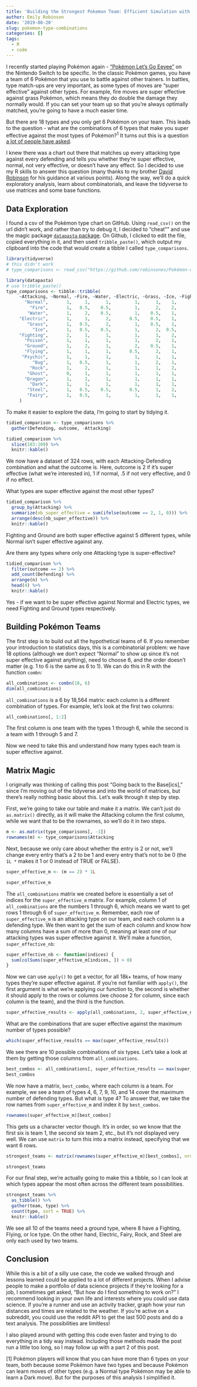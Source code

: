 ```yaml
---
title: 'Building the Strongest Pokemon Team: Efficient Simulation with Matrices in R'
author: Emily Robinson
date: '2019-08-20'
slug: pokemon-type-combinations
categories: []
tags: 
  - R
  - code
---
```


I recently started playing Pokémon again - ["Pokémon Let's Go Eevee"](https://www.amazon.com/Pokémon-Lets-Go-Eevee-Switch/dp/B01N7RE3HB) on the Nintendo Switch to be specific. In the classic Pokémon games, you have a team of 6 Pokémon that you use to battle against other trainers. In battles, type match-ups are very important, as some types of moves are "super effective" against other types. For example, fire moves are super effective against grass Pokémon, which means they do double the damage they normally would. If you can set your team up so that you're always optimally matched, you're going to have a much easier time. 

But there are 18 types and you only get 6 Pokémon on your team. This leads to the question - what are the combinations of 6 types that make you super effective against the most types of Pokémon?<sup>1</sup> It turns out this is a question [a lot of people have asked](https://www.google.com/search?q=what+Pokémon+team+will+make+you+super+effetive+against+everything&oq=what+Pokémon+team+will+make+you+super+effetive+against+everything&aqs=chrome..69i57.6074j0j7&sourceid=chrome&ie=UTF-8).

I knew there was a chart out there that matches up every attacking type against every defending and tells you whether they're super effective, normal, not very effective, or doesn't have any effect. So I decided to use my R skills to answer this question (many thanks to my brother [David Robinson](http://varianceexplained.org/) for his guidance at various points). Along the way, we'll do a quick exploratory analysis, learn about combinatorials, and leave the tidyverse to use matrices and some base functions.

## Data Exploration

I found a csv of the Pokémon type chart on GitHub. Using `read_csv()` on the url didn't work, and rather than try to debug it, I decided to "cheat"" and use the magic package [`datapasta` package](https://github.com/MilesMcBain/datapasta). On Github, I clicked to edit the file, copied everything in it, and then used `tribble_paste()`, which output my clipboard into the code that would create a tibble I called `type_comparisons`. 

```r
library(tidyverse)
# this didn't work
# type_comparisons <- read_csv("https://github.com/robinsones/Pokémon-chart/blob/master/chart.csv")
```

```r
library(datapasta)
# use tribble_paste()
type_comparisons <- tibble::tribble(
     ~Attacking, ~Normal, ~Fire, ~Water, ~Electric, ~Grass, ~Ice, ~Fighting, ~Poison, ~Ground, ~Flying, ~Psychic, ~Bug, ~Rock, ~Ghost, ~Dragon, ~Dark, ~Steel, ~Fairy,
       "Normal",       1,     1,      1,         1,      1,    1,         1,       1,       1,       1,        1,    1,   0.5,      0,       1,     1,    0.5,      1,
         "Fire",       1,   0.5,    0.5,         1,      2,    2,         1,       1,       1,       1,        1,    2,   0.5,      1,     0.5,     1,      2,      1,
        "Water",       1,     2,    0.5,         1,    0.5,    1,         1,       1,       2,       1,        1,    1,     2,      1,     0.5,     1,      1,      1,
     "Electric",       1,     1,      2,       0.5,    0.5,    1,         1,       1,       0,       2,        1,    1,     1,      1,     0.5,     1,      1,      1,
        "Grass",       1,   0.5,      2,         1,    0.5,    1,         1,     0.5,       2,     0.5,        1,  0.5,     2,      1,     0.5,     1,    0.5,      1,
          "Ice",       1,   0.5,    0.5,         1,      2,  0.5,         1,       1,       2,       2,        1,    1,     1,      1,       2,     1,    0.5,      1,
     "Fighting",       2,     1,      1,         1,      1,    2,         1,     0.5,       1,     0.5,      0.5,  0.5,     2,      0,       1,     2,      2,    0.5,
       "Poison",       1,     1,      1,         1,      2,    1,         1,     0.5,     0.5,       1,        1,    1,   0.5,    0.5,       1,     1,      0,      2,
       "Ground",       1,     2,      1,         2,    0.5,    1,         1,       2,       1,       0,        1,  0.5,     2,      1,       1,     1,      2,      1,
       "Flying",       1,     1,      1,       0.5,      2,    1,         2,       1,       1,       1,        1,    2,   0.5,      1,       1,     1,    0.5,      1,
      "Psychic",       1,     1,      1,         1,      1,    1,         2,       2,       1,       1,      0.5,    1,     1,      1,       1,     0,    0.5,      1,
          "Bug",       1,   0.5,      1,         1,      2,    1,       0.5,     0.5,       1,     0.5,        2,    1,     1,    0.5,       1,     2,    0.5,    0.5,
         "Rock",       1,     2,      1,         1,      1,    2,       0.5,       1,     0.5,       2,        1,    2,     1,      1,       1,     1,    0.5,      1,
        "Ghost",       0,     1,      1,         1,      1,    1,         1,       1,       1,       1,        2,    1,     1,      2,       1,   0.5,      1,      1,
       "Dragon",       1,     1,      1,         1,      1,    1,         1,       1,       1,       1,        1,    1,     1,      1,       2,     1,    0.5,      0,
         "Dark",       1,     1,      1,         1,      1,    1,       0.5,       1,       1,       1,        2,    1,     1,      2,       1,   0.5,      1,    0.5,
        "Steel",       1,   0.5,    0.5,       0.5,      1,    2,         1,       1,       1,       1,        1,    1,     2,      1,       1,     1,    0.5,      2,
        "Fairy",       1,   0.5,      1,         1,      1,    1,         2,     0.5,       1,       1,        1,    1,     1,      1,       2,     2,    0.5,      1
     )
```

To make it easier to explore the data, I'm going to start by tidying it. 

```r
tidied_comparison <- type_comparisons %>%
  gather(Defending, outcome, -Attacking)

tidied_comparison %>%
  slice(103:109) %>%
  knitr::kable()
```

We now have a dataset of 324 rows, with each Attacking-Defending combination and what the outcome is. Here, outcome is 2 if it's super effective (what we're interested in), 1 if normal, .5 if not very effective, and 0 if no effect. 

What types are super effective against the most other types?

```r
tidied_comparison %>%
  group_by(Attacking) %>%
  summarize(nb_super_effective = sum(ifelse(outcome == 2, 1, 0))) %>%
  arrange(desc(nb_super_effective)) %>%
  knitr::kable()
```

Fighting and Ground are both super effective against 5 different types, while Normal isn't super effective against any. 

Are there any types where only one Attacking type is super-effective? 

```r
tidied_comparison %>%
  filter(outcome == 2) %>%
  add_count(Defending) %>%
  arrange(n) %>%
  head(4) %>%
  knitr::kable()
```

Yes - if we want to be super effective against Normal and Electric types, we need Fighting and Ground types respectively. 
  

## Building Pokémon Teams

The first step is to build out all the hypothetical teams of 6. If you remember your introduction to statistics days, this is a combinatorial problem: we have 18 options (although we don't expect "Normal" to show up since it's not super effective against anything), need to choose 6, and the order doesn't matter (e.g. 1 to 6 is the same as 6 to 1). We can do this in R with the function `combn`:

```r
all_combinations <- combn(18, 6)
dim(all_combinations)
```

`all_combinations` is a 6 by 18,564 matrix: each column is a different combination of types. For example, let's look at the first two columns: 

```r
all_combinations[, 1:2]
```

The first column is one team with the types 1 through 6, while the second is a team with 1 through 5 and 7. 

Now we need to take this and understand how many types each team is super effective against.

## Matrix Magic

I originally was thinking of calling this post "Going back to the Base[ics]," since I'm moving out of the tidyverse and into the world of matrices, but there's really nothing basic about this. Let's walk through it step by step. 

First, we're going to take our table and make it a matrix. We can't just do `as.matrix()` directly, as it will make the Attacking column the first column, while we want that to be the rownames, so we'll do it in two steps.

```r
m <- as.matrix(type_comparisons[, -1])
rownames(m) <- type_comparisons$Attacking
```

Next, because we only care about whether the entry is 2 or not, we'll change every entry that's a 2 to be 1 and every entry that's not to be 0 (the `1L *` makes it 1 or 0 instead of TRUE or FALSE). 

```r
super_effective_m <- (m == 2) * 1L
```

```r
super_effective_m
```

The `all_combinations` matrix we created before is essentially a set of indices for the `super_effective_m` matrix. For example, column 1 of `all_combinations` are the numbers 1 through 6, which means we want to get rows 1 through 6 of `super_effective_m`. Remember, each row of `super_effective_m` is an attacking type on our team, and each column is a defending type. We then want to get the sum of each column and know how many columns have a sum of more than 0, meaning at least one of our attacking types was super effective against it. We'll make a function, `super_effective_nb`:

```r
super_effective_nb <- function(indices) {
  sum(colSums(super_effective_m[indices, ]) > 0)
}
```

Now we can use `apply()` to get a vector, for all 18k+ teams, of how many types they're super effective against. If you're not familiar with `apply()`, the first argument is what we're applying our function to, the second is whether it should apply to the rows or columns (we choose 2 for column, since each column is the team), and the third is the function.

```r
super_effective_results <- apply(all_combinations, 2, super_effective_nb)
```

What are the combinations that are super effective against the maximum number of types possible? 

```r
which(super_effective_results == max(super_effective_results))
```

We see there are 10 possible combinations of six types. Let's take a look at them by getting those columns from `all_combinations`. 

```r
best_combos <- all_combinations[, super_effective_results == max(super_effective_results)]
best_combos
```

We now have a matrix, `best_combo`, where each column is a team. For example, we see a team of types 4, 6, 7, 9, 10, and 14 cover the maximum number of defending types. But what is type 4? To answer that, we take the row names from `super_effective_m` and index it by `best_combos`. 

```r
rownames(super_effective_m)[best_combos]
```

This gets us a character vector though. It's in order, so we know that the first six is team 1, the second six team 2, etc., but it's not displayed very well. We can use `matrix` to turn this into a matrix instead, specifying that we want 6 rows. 

```r
strongest_teams <- matrix(rownames(super_effective_m)[best_combos], nrow = 6)
```

```r
strongest_teams
```

For our final step, we're actually going to make this a tibble, so I can look at which types appear the most often across the different team possibilities. 

```r
strongest_teams %>%
  as_tibble() %>%
  gather(team, type) %>%
  count(type, sort = TRUE) %>%
  knitr::kable()
```

We see all 10 of the teams need a ground type, where 8 have a Fighting, Flying, or Ice type. On the other hand, Electric, Fairy, Rock, and Steel are only each used by two teams. 

## Conclusion 

While this is a bit of a silly use case, the code we walked through and lessons learned could be applied to a lot of different projects. When I advise people to make a portfolio of data science projects if they're looking for a job, I sometimes get asked, "But how do I find something to work on?" I recommend looking in your own life and interests where you could use data science. If you're a runner and use an activity tracker, graph how your run distances and times are related to the weather. If you're active on a subreddit, you could use the reddit API to get the last 500 posts and do a text analysis. The possibilities are limitless! 

I also played around with getting this code even faster and trying to do everything in a tidy way instead. Including those methods made the post run a little too long, so I may follow up with a part 2 of this post.

[1] Pokémon players will know that you can have more than 6 types on your team, both because some Pokémon have two types and because Pokémon can learn moves of other types (e.g. a Normal type Pokémon may be able to learn a Dark move). But for the purposes of this analysis I simplified it. 
